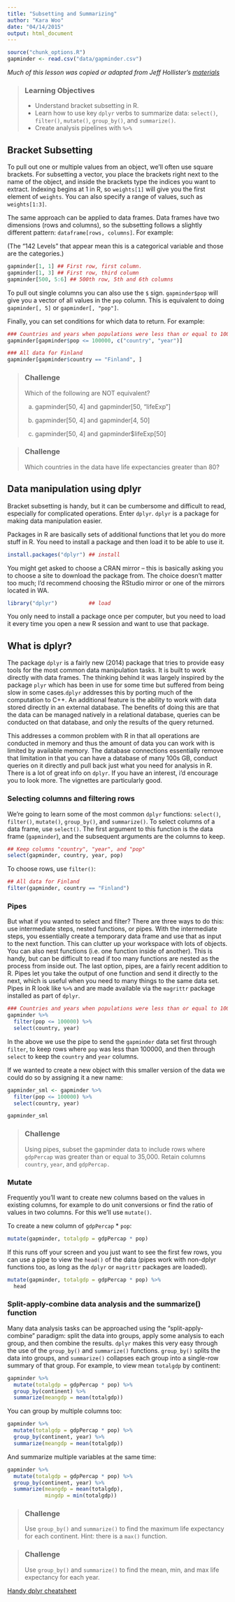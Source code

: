 ```yaml
---
title: "Subsetting and Summarizing"
author: "Kara Woo"
date: "04/14/2015"
output: html_document
---
```


```r
source("chunk_options.R")
gapminder <- read.csv("data/gapminder.csv")
```

*Much of this lesson was copied or adapted from Jeff Hollister's [materials](http://usepa.github.io/introR/2015/01/14/03-Clean/)*

> ### Learning Objectives {.objectives}
>
> * Understand bracket subsetting in R.
> * Learn how to use key `dplyr` verbs to summarize data: `select()`,
>   `filter()`, `mutate()`, `group_by()`, and `summarize()`.
> * Create analysis pipelines with `%>%`

## Bracket Subsetting

To pull out one or multiple values from an object, we'll often use square
brackets. For subsetting a vector, you place the brackets right next to the name
of the object, and inside the brackets type the indices you want to extract.
Indexing begins at 1 in R, so `weights[1]` will give you the first element of
`weights`. You can also specify a range of values, such as `weights[1:3]`.

The same approach can be applied to data frames. Data frames have two dimensions
(rows and columns), so the subsetting follows a slightly different pattern:
`dataframe[rows, columns]`. For example:

(The "142 Levels" that appear mean this is a categorical variable and those are
the categories.)

```r
gapminder[1, 1] ## First row, first column.
gapminder[1, 3] ## First row, third column
gapminder[500, 5:6] ## 500th row, 5th and 6th columns
```

To pull out single columns you can also use the `$` sign. `gapminder$pop` will
give you a vector of all values in the `pop` column. This is equivalent to doing
`gapminder[, 5]` or `gapminder[, "pop"]`.

Finally, you can set conditions for which data to return. For example:

```r
### Countries and years when populations were less than or equal to 100000
gapminder[gapminder$pop <= 100000, c("country", "year")]

### All data for Finland
gapminder[gapminder$country == "Finland", ]
```

> ### Challenge {.challenge}
>
> Which of the following are NOT equivalent?
>
> a) gapminder[50, 4] and gapminder[50, "lifeExp"]
>
> b) gapminder[50, 4] and gapminder[4, 50]
>
> c) gapminder[50, 4] and gapminder$lifeExp[50]

> ### Challenge {.challenge}
>
> Which countries in the data have life expectancies greater than 80?

## Data manipulation using dplyr

Bracket subsetting is handy, but it can be cumbersome and difficult to read,
especially for complicated operations. Enter `dplyr`. `dplyr` is a package for
making data manipulation easier.

Packages in R are basically sets of additional functions that let you do more
stuff in R. You need to install a package and then load it to be able to use it.

```r
install.packages("dplyr") ## install
```

You might get asked to choose a CRAN mirror -- this is basically asking you to
choose a site to download the package from. The choice doesn't matter too much;
I'd recommend choosing the RStudio mirror or one of the mirrors located in WA.

```r
library("dplyr")          ## load
```

You only need to install a package once per computer, but you need to load it
every time you open a new R session and want to use that package.

## What is dplyr?

The package `dplyr` is a fairly new (2014) package that tries to provide easy
tools for the most common data manipulation tasks. It is built to work directly
with data frames. The thinking behind it was largely inspired by the package
`plyr` which has been in use for some time but suffered from being slow in some
cases.` dplyr` addresses this by porting much of the computation to C++. An
additional feature is the ability to work with data stored directly in an
external database. The benefits of doing this are that the data can be managed
natively in a relational database, queries can be conducted on that database,
and only the results of the query returned.

This addresses a common problem with R in that all operations are conducted in
memory and thus the amount of data you can work with is limited by available
memory. The database connections essentially remove that limitation in that you
can have a database of many 100s GB, conduct queries on it directly and pull
back just what you need for analysis in R. There is a lot of great info on
`dplyr`. If you have an interest, i’d encourage you to look more. The vignettes
are particularly good.

### Selecting columns and filtering rows

We're going to learn some of the most common `dplyr` functions: `select()`,
`filter()`, `mutate()`, `group_by()`, and `summarize()`. To select columns of a
data frame, use `select()`. The first argument to this function is the data
frame (`gapminder`), and the subsequent arguments are the columns to keep.

```r
## Keep columns "country", "year", and "pop"
select(gapminder, country, year, pop)
```

To choose rows, use `filter()`:

```r
## All data for Finland
filter(gapminder, country == "Finland")
```

### Pipes

But what if you wanted to select and filter? There are three ways to do this:
use intermediate steps, nested functions, or pipes. With the intermediate steps,
you essentially create a temporary data frame and use that as input to the next
function. This can clutter up your workspace with lots of objects. You can also
nest functions (i.e. one function inside of another).  This is handy, but can be
difficult to read if too many functions are nested as the process from inside
out. The last option, pipes, are a fairly recent addition to R. Pipes let you
take the output of one function and send it directly to the next, which is
useful when you need to many things to the same data set.  Pipes in R look like
`%>%` and are made available via the `magrittr` package installed as
part of `dplyr`.

```r
### Countries and years when populations were less than or equal to 10000
gapminder %>%
  filter(pop <= 100000) %>%
  select(country, year)
```

In the above we use the pipe to send the `gapminder` data set first through
`filter`, to keep rows where `pop` was less than 100000, and then through
`select` to keep the `country` and `year` columns.

If we wanted to create a new object with this smaller version of the data we
could do so by assigning it a new name:

```r
gapminder_sml <- gapminder %>%
  filter(pop <= 100000) %>%
  select(country, year)

gapminder_sml
```

> ### Challenge {.challenge}
>
> Using pipes, subset the gapminder data to include rows where `gdpPercap` was
> greater than or equal to 35,000. Retain columns `country`, `year`, and
> `gdpPercap.`

### Mutate

Frequently you'll want to create new columns based on the values in existing
columns, for example to do unit conversions or find the ratio of values in two
columns. For this we'll use `mutate()`.

To create a new column of `gdpPercap` * `pop`:

```r
mutate(gapminder, totalgdp = gdpPercap * pop)
```

If this runs off your screen and you just want to see the first few rows, you
can use a pipe to view the `head()` of the data (pipes work with non-dplyr
functions too, as long as the `dplyr` or `magrittr` packages are loaded).

```r
mutate(gapminder, totalgdp = gdpPercap * pop) %>%
  head
```

### Split-apply-combine data analysis and the summarize() function

Many data analysis tasks can be approached using the "split-apply-combine"
paradigm: split the data into groups, apply some analysis to each group, and
then combine the results. `dplyr` makes this very easy through the use of the
`group_by()` and `summarize()` functions. `group_by()` splits the data into
groups, and `summarize()` collapses each group into a single-row summary of that
group. For example, to view mean `totalgdp` by continent:

```r
gapminder %>%
  mutate(totalgdp = gdpPercap * pop) %>%
  group_by(continent) %>%
  summarize(meangdp = mean(totalgdp))
```

You can group by multiple columns too:

```r
gapminder %>%
  mutate(totalgdp = gdpPercap * pop) %>%
  group_by(continent, year) %>%
  summarize(meangdp = mean(totalgdp))
```

And summarize multiple variables at the same time:

```r
gapminder %>%
  mutate(totalgdp = gdpPercap * pop) %>%
  group_by(continent, year) %>%
  summarize(meangdp = mean(totalgdp),
            mingdp = min(totalgdp))
```

> ### Challenge {.challenge}
>
> Use `group_by()` and `summarize()` to find the maximum life expectancy for
> each continent. Hint: there is a `max()` function.

> ### Challenge {.challenge}
>
> Use `group_by()` and `summarize()` to find the mean, min, and max life
> expectancy for each year.

[Handy dplyr cheatsheet](http://www.rstudio.com/wp-content/uploads/2015/02/data-wrangling-cheatsheet.pdf)
